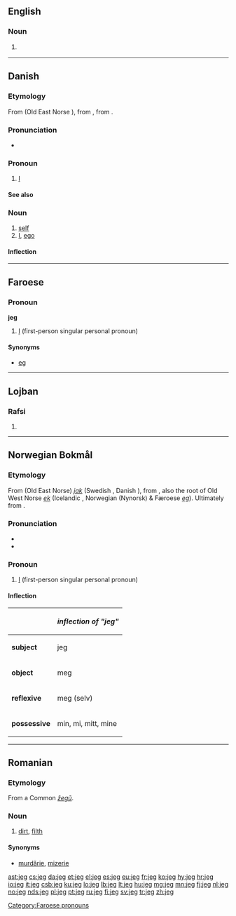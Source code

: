 {{also|jég}}
==English==

===Noun===
{{en-noun}}

# {{context|machinery|lang=en}} {{alternative form of|jig}}

----

==Danish==

===Etymology===
From {{etyl|non|da}} {{term|ek|lang=non}} (Old East Norse {{term|jak|lang=non}}), from {{etyl|gem-pro|da}} {{recons|ek||I|lang=gem-pro}}, from {{etyl|ine-pro|da}} {{recons|éǵh₂|lang=ine-pro}}.

===Pronunciation===
* {{IPA|/jaj/|[jɑj]|[jɑ]|lang=da}}

===Pronoun===
{{head|da|pronoun|objective|mig|possive|min}}

# {{context|personal|lang=da}} [[I#English|I]]

====See also====
{{Danish personal pronouns}}

===Noun===
{{da-noun|et|er}}

# [[self]] {{gloss|an individual person as the object of his own reflective consciousness}}
# [[I]], [[ego]]

====Inflection====
{{da-noun-infl|et|er}}

----

==Faroese==

===Pronoun===
'''jeg'''

# {{context|Suðuroy|lang=fo}} [[I]] (first-person singular personal pronoun)

====Synonyms====
* [[eg]] {{qualifier|standard Faroese}}

[[Category:Faroese pronouns]]

----

==Lojban==

===Rafsi===
{{jbo-rafsi}}

# {{rafsi of|jegvo}}

----

==Norwegian Bokmål==

===Etymology===
From {{etyl|non|nb}} (Old East Norse) ''[[jak]]'' (Swedish {{term|jag|lang=sv}}, Danish {{term|jeg|lang=da}}), from {{etyl|gem-pro|nb}} {{recons|ek|lang=gem-pro}}, also the root of Old West Norse ''[[ek]]'' (Icelandic {{term|ég|lang=is}}, Norwegian (Nynorsk) & Færoese ''[[eg]]''). Ultimately from {{etyl|ine-pro|nb}} {{recons|éǵh₂|lang=ine-pro}}.

===Pronunciation===
* {{IPA|/jæɪ̯/|lang=no}}
* {{audio|No-jeg.ogg|Audio}}

===Pronoun===
{{head|nb|pronoun}}

# [[I]] (first-person singular personal pronoun)

====Inflection====
{|{{prettytable100}}
!
!''inflection of "jeg"''
|-
|'''subject'''
|jeg
|-
|'''object'''
|meg
|-
|'''reflexive'''
|meg (selv)
|-
|'''possessive'''
|min, mi, mitt, mine
|}

----

==Romanian==

===Etymology===
From a Common {{etyl|sla|ro}} ''[[žegŭ]]''.

===Noun===
{{ro-noun}}

# [[dirt]], [[filth]]

====Synonyms====
* [[murdărie]], [[mizerie]]

[[ast:jeg]]
[[cs:jeg]]
[[da:jeg]]
[[et:jeg]]
[[el:jeg]]
[[es:jeg]]
[[eu:jeg]]
[[fr:jeg]]
[[ko:jeg]]
[[hy:jeg]]
[[hr:jeg]]
[[io:jeg]]
[[it:jeg]]
[[csb:jeg]]
[[ku:jeg]]
[[lo:jeg]]
[[lb:jeg]]
[[lt:jeg]]
[[hu:jeg]]
[[mg:jeg]]
[[mn:jeg]]
[[fj:jeg]]
[[nl:jeg]]
[[no:jeg]]
[[nds:jeg]]
[[pl:jeg]]
[[pt:jeg]]
[[ru:jeg]]
[[fi:jeg]]
[[sv:jeg]]
[[tr:jeg]]
[[zh:jeg]]